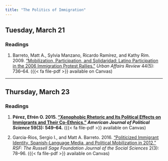 ```yaml
---
title: "The Politics of Immigration"
---
```


## Tuesday, March 21

### Readings 

1. Barreto, Matt A., Sylvia Manzano, Ricardo Ramírez, and Kathy Rim. 2009. ["Mobilization, Participation, and Solidaridad: Latino Participation in the 2006 Immigration Protest Rallies."](https://doi.org/10.1177/1078087409332925) *Urban Affairs Review* 44(5): 736–64. ({{< fa file-pdf >}} available on Canvas)

---


## Thursday, March 23

### Readings 

1. **Pérez, Efrén O. 2015. ["Xenophobic Rhetoric and Its Political Effects on Immigrants and Their Co-Ethnics."](https://doi.org/10.1111/ajps.12131) *American Journal of Political Science* 59(3): 549–64.** ({{< fa file-pdf >}} available on Canvas)

2. Garcia-Rios, Sergio I., and Matt A. Barreto. 2016. ["Politicized Immigrant Identity, Spanish-Language Media, and Political Mobilization in 2012."](https://doi.org/10.7758/RSF.2016.2.3.05) *RSF: The Russell Sage Foundation Journal of the Social Sciences* 2(3): 78–96. ({{< fa file-pdf >}} available on Canvas)


 
